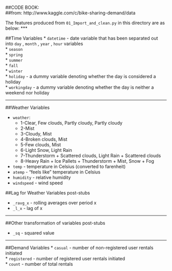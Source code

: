 ##CODE BOOK:  
##from: http://www.kaggle.com/c/bike-sharing-demand/data  

The features produced from `01_Import_and_clean.py` in this directory are as below:
***  
  
##Time Variables
* `datetime` - date variable that has been separated out into `day` , `month` , `year` , `hour` variables  
* `season`  
* `spring`  
* `summer`  
* `fall`  
* `winter`  
* `holiday` - a dummy variable denoting whether the day is considered a holiday  
* `workingday` - a dummy variable denoting whether the day is neither a weekend nor holiday  
   
***  
  
##Weather Variables
  
* `weather`:
     + 1-Clear, Few clouds, Partly cloudy, Partly cloudy  
     + 2-Mist  
     + 3-Cloudy, Mist  
     + 4-Broken clouds, Mist  
     + 5-Few clouds, Mist  
     + 6-Light Snow, Light Rain  
     + 7-Thunderstorm + Scattered clouds, Light Rain + Scattered clouds  
     + 8-Heavy Rain + Ice Pallets + Thunderstorm + Mist, Snow + Fog    
     
* `temp` - temperature in Celsius (converted to farenheit)  
* `atemp` - "feels like" temperature in Celsius  
* `humidity` - relative humidity  
* `windspeed` - wind speed  

##Lag for Weather Variables post-stubs  
  
* `_ravg_x` - rolling averages over period x 
* `_l_x` - lag of x  
   
***  
  
##Other transformation of variables post-stubs   
  
* `_sq` - squared value  
   
***  
  
##Demand Variables
* `casual` - number of non-registered user rentals initiated  
* `registered` - number of registered user rentals initiated  
* `count` - number of total rentals  
